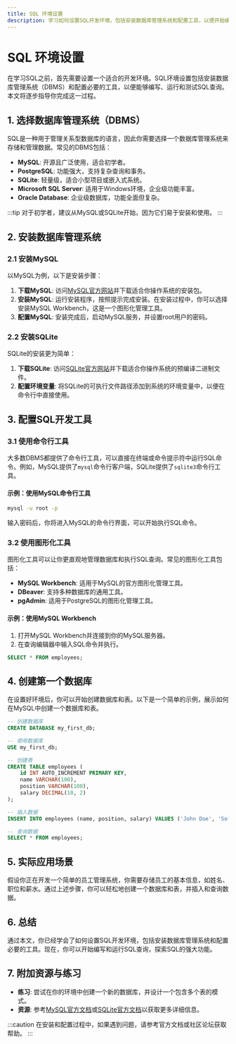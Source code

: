 ```yaml
---
title: SQL 环境设置
description: 学习如何设置SQL开发环境，包括安装数据库管理系统和配置工具，以便开始编写和运行SQL查询。
---
```


# SQL 环境设置

在学习SQL之前，首先需要设置一个适合的开发环境。SQL环境设置包括安装数据库管理系统（DBMS）和配置必要的工具，以便能够编写、运行和测试SQL查询。本文将逐步指导你完成这一过程。

## 1. 选择数据库管理系统（DBMS）

SQL是一种用于管理关系型数据库的语言，因此你需要选择一个数据库管理系统来存储和管理数据。常见的DBMS包括：

- **MySQL**: 开源且广泛使用，适合初学者。
- **PostgreSQL**: 功能强大，支持复杂查询和事务。
- **SQLite**: 轻量级，适合小型项目或嵌入式系统。
- **Microsoft SQL Server**: 适用于Windows环境，企业级功能丰富。
- **Oracle Database**: 企业级数据库，功能全面但复杂。

:::tip
对于初学者，建议从MySQL或SQLite开始，因为它们易于安装和使用。
:::

## 2. 安装数据库管理系统

### 2.1 安装MySQL

以MySQL为例，以下是安装步骤：

1. **下载MySQL**: 访问[MySQL官方网站](https://dev.mysql.com/downloads/mysql/)并下载适合你操作系统的安装包。
2. **安装MySQL**: 运行安装程序，按照提示完成安装。在安装过程中，你可以选择安装MySQL Workbench，这是一个图形化管理工具。
3. **配置MySQL**: 安装完成后，启动MySQL服务，并设置root用户的密码。

### 2.2 安装SQLite

SQLite的安装更为简单：

1. **下载SQLite**: 访问[SQLite官方网站](https://www.sqlite.org/download.html)并下载适合你操作系统的预编译二进制文件。
2. **配置环境变量**: 将SQLite的可执行文件路径添加到系统的环境变量中，以便在命令行中直接使用。

## 3. 配置SQL开发工具

### 3.1 使用命令行工具

大多数DBMS都提供了命令行工具，可以直接在终端或命令提示符中运行SQL命令。例如，MySQL提供了`mysql`命令行客户端，SQLite提供了`sqlite3`命令行工具。

#### 示例：使用MySQL命令行工具

```bash
mysql -u root -p
```

输入密码后，你将进入MySQL的命令行界面，可以开始执行SQL命令。

### 3.2 使用图形化工具

图形化工具可以让你更直观地管理数据库和执行SQL查询。常见的图形化工具包括：

- **MySQL Workbench**: 适用于MySQL的官方图形化管理工具。
- **DBeaver**: 支持多种数据库的通用工具。
- **pgAdmin**: 适用于PostgreSQL的图形化管理工具。

#### 示例：使用MySQL Workbench

1. 打开MySQL Workbench并连接到你的MySQL服务器。
2. 在查询编辑器中输入SQL命令并执行。

```sql
SELECT * FROM employees;
```

## 4. 创建第一个数据库

在设置好环境后，你可以开始创建数据库和表。以下是一个简单的示例，展示如何在MySQL中创建一个数据库和表。

```sql
-- 创建数据库
CREATE DATABASE my_first_db;

-- 使用数据库
USE my_first_db;

-- 创建表
CREATE TABLE employees (
    id INT AUTO_INCREMENT PRIMARY KEY,
    name VARCHAR(100),
    position VARCHAR(100),
    salary DECIMAL(10, 2)
);

-- 插入数据
INSERT INTO employees (name, position, salary) VALUES ('John Doe', 'Software Engineer', 75000.00);

-- 查询数据
SELECT * FROM employees;
```

## 5. 实际应用场景

假设你正在开发一个简单的员工管理系统，你需要存储员工的基本信息，如姓名、职位和薪水。通过上述步骤，你可以轻松地创建一个数据库和表，并插入和查询数据。

## 6. 总结

通过本文，你已经学会了如何设置SQL开发环境，包括安装数据库管理系统和配置必要的工具。现在，你可以开始编写和运行SQL查询，探索SQL的强大功能。

## 7. 附加资源与练习

- **练习**: 尝试在你的环境中创建一个新的数据库，并设计一个包含多个表的模式。
- **资源**: 参考[MySQL官方文档](https://dev.mysql.com/doc/)或[SQLite官方文档](https://www.sqlite.org/docs.html)以获取更多详细信息。

:::caution
在安装和配置过程中，如果遇到问题，请参考官方文档或社区论坛获取帮助。
:::